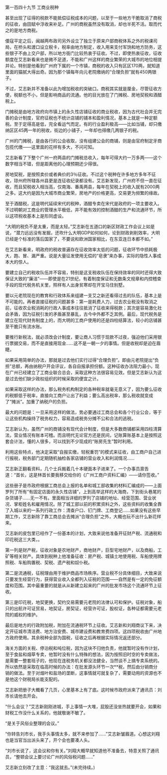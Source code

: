 

第一百四十九节 工商业税种

甚至出现了征得的税款不能抵偿征税成本的问题，以至于一些地方干脆取消了商税的征收，由田赋中浮收来补足。广州的商税虽然没有取消，却也半死不活。取而代之的是地方商税。

倭寇平定之后，闽越两布政司另外设立了独立于原来户部商税体系之外的税课司局，在桥头和渡口设立税卡，税率由地方制定，收入用来支付军饷和地方防务，这些银子不由上交户部，所以地方衙门比较热衷于征收。不过，即使热衷征收，征收额度在艾志新看来也是微不足道，不能和广州这样的商业繁荣的大城市的地位相提并论。特别是他看到广州府下属的一个市镇，商税的收入只有区区170两，就知道里面的猫腻大得出奇。因为那个镇每年向元老院缴纳的“合理负担”就有450两银子。

不过，艾志新并不准备以此为增加税收的突破口。商税其实就是厘金，尽管征收方便，税额也不小，但是影响商品的流通。他的目光放在了门摊税、房地契税和酒醋税上。

门摊税是由地方政府向市镇上的永久性店铺征收的商业税收，因为古代社会并无完善的会计制度，官府征税也不统计店铺的铺本和盈利情况，基本上就是一种定额税。至于定得高是低，完全看运气而定。有的行业盈利极高――比如当铺，却只缴纳区区45两一年的税收，街边的小铺子，一年却也得缴几两银子的税。

广州的门摊税，是由各行的公会收取，没有组建公会的商铺，则是由官府制定牙商包揽代缴――这里面的花样有多大，不问可知。

艾志新看了下整个广州一府两县的门摊税总收入，每年可得大约一万多两――这个数字相当不错，但是距离他的心理预期还少得很。

房地契税，是按照卖价或者典价的3％征收。不过这个税种在许多地方多年不征收，琼州府所辖各州县更是连征收纪录都没有。艾志新发现，广州府不但一直在征收，而且契税收入相当高，仅南海、番禹两县，每年在契税上的收入就有2000两之多。这大约是因为大城市商业繁荣，房地产的价格更高，交易更为频繁的缘故。

至于酒醋税，这是明代延续宋代的税种，酒醋专卖在宋代是政府的一项主要收入。不过明朝对工商业的管理水平极低，并不能有效的控制酒醋的生产和流通环节，所以这项税收基本上是形同虚设。

“大明的税负不是太重，而是太轻。”艾志新在五道口的新区财政工作会议上如是说，“潜力远远没有发掘，还吹什么大明GDP如何如何，论到财政剥削效率，大明已经是个标准的落后国家了，不要说和欧洲国家相比，在东亚连日本都不如。”

在艾志新看来，明政府的税收普遍存在征收效率太低的问题，征收环节中损耗极大，跑、冒、漏严重。说是大量征发使用无偿的“皂隶”来办事，实际的隐性人事成本大的惊人。

要建立自己的税收队伍并不容易，特别是这支税收队伍在保持效率的同时还得大致保证大致的“廉洁”――即使是在21世纪，有着制度保证和无数条文规章和内控稽查手段的现代税务机关里，照样有人出身贫寒却在开宝马住别墅。

要以元老院现在的教育和行政体系来组建一支艾之新还看得过去的队伍，基本上是不可能的。再者直接征税的问题甚多：第一是耗费人力，过去农业税没有取消之前，征收农业税消耗的行政人事成本往往抵消了征收来得税款；其次是容易激化社会矛盾，因为征税引发的矛盾甚至暴乱，古今中外都不乏其例。最后，现代税务是建立在现代财务制度上的，而大明的工商户使用的还是四柱结算法，较小的店铺甚至干脆只有流水账。

要推行新税法，就必须改会计制度，要让商人习惯于现款不过夜，强迫他们采用银行票据交易，而不是直接用现金……这不是一朝一夕的事情。但是收税却是迫在眉睫。

如果采用简单的办法，那就是过去他们实行过得“合理负担”。即由元老院提出“负担”总额，再由纳税户开会评议，各自自报承担份额。这种征收办法阻力最小，现在广州已经建立了工商业联合总会，采取这种方法很容易见效。但是艾志新认为这是过去他们缺少政权组织的时候采取的便宜之计。

如果采取这样的办法，那么税务机构制定的各种税率就毫无意义了，因为要么征收的税额低于税率，直接向工商户让出了利益；要么高出税率，那么税收就变成了“摊派”。加重了纳税户的负担。

最大的问题是：一旦采用这样的做法，势必要通过工商总会和各个行业公会，等于让这些机构操持了税务权力，容易造成税务分摊不公和合法的逃税。

艾志新认为，虽然广州的商铺没有现代会计制度，但是大多数商铺都采用四柱清算法，营业情况有账本可稽。而且明代无论官方还是民间，记账算账基本上是按照这套会计法，懂的人很多，可以找到不少现成的“账房先生”暂时利用。

利用这些特点，他决定采取“自报实缴，轻税重罚”的模式来征收，由工商户自己进行报税，税务部门定期随机抽检各家店铺的营业收入和利润情况……

艾志新正翻看资料，几个士兵搬着几十本硬面本子进来了。一个办事员禀告道：“首长，这是林首长要我移交给你的《广州工商户资料汇编》――请你签收。”

这些册子是市政府根据工商总会上报的名单和城工部收集的材料汇编成的――上面罗列了所有“有固定店面的永久性店铺”，上到高举这样的大海商，下到街头巷尾的杂货铺子……无一不有。里面相当详细的罗列了店铺的地址、经营范围、营业状况、掌柜姓名和雇用情况。除了城工部以前的积累资料之外，这些资料的收集全靠了入城以来的一系列行政工作：清查户口、钉门牌、工商登记……如果没有这些早期工作，艾志新除了靠工商总会去摊派“合理负担”之外，大概也玩不出什么新花样来。

艾志新的皮包里已经作了一份基本的计划，大致来说他准备开征财产税、流通税和印花税这三大类，。

第一列是财产税，征收对象是农地财产，商地财产，巨型宅地财产，以及商船，工矿等相关财产。具体到税种上他准备征收：房产税、城镇土地使用税、车船使用牌照税、车船购置税、契税、遗产税和奴仆税。

第二是流通税，征税理由用于维护商品市场秩序。营业税不分具体细目，大致来说只要发生经营行为，获得营业收入全都列入征税的范围――自然是有一定的免征额度和范围。其中最重要的就是从从新建立起来的广州的批发市场这个流通环节上征收。

第三是印花税，地契更换，契约交易需要元老院的法律认可和保护。征税对象，船只的出航许可证贸易，地契证，房契证，经营许可证，股权证，各种证都需要元老院的威权的维护。

最后是地方的行政附加税，附加在流通税环节上征收。艾志新和刘翔商议下来，决定开征城市清洁费、地方治安费、城市建设费和教育费四项。这四项税收由广州地方政府使用。其余税种全部为国税，征收之后再根据实际情况返还部分。

海关方面的关税、停泊税和吨位税，因为这块不归他负责，他就暂时没有作计划，至于食盐和烟草专卖，他暂时没有什么特殊的想法，因为按照旧时空的专卖做法，是需要一整套班子的，他现在连税务机关都没法健全，当然谈不上搞专卖系统的。所以依然是采取在临高时候的办法：在批发源头环节一次**税，然后由分销商分销的做法。至于对烟叶和盐场的垄断，这事情就可就复杂了，需要动用的资源也不是他这个财税局长能支配的。

艾志新把册子大概看了几页，心里基本上有了底。这时候市政府派来了通讯员：刘市长请他去开会。

“什么会议？”艾志新刚刚进城，手上事情一大堆，屁股还没坐热就要开会，如果和财税工作没什么关系的，他就敬谢不敏了。

“是关于风俗业整理的会议。”

“你转告刘市长，我手头事情太多，就不来参加了……”艾志新皱眉道。心想这刘翔也是当官当出派头来了，开个会也要凑人头。

“刘市长说了，这会议和你有关。”刘翔大概早就知道他不准备去，特意关照了通讯员，“整顿会议上要讨论广州的风俗税问题……”

艾志新立刻改了主意：“我这就去。”(未完待续。)


